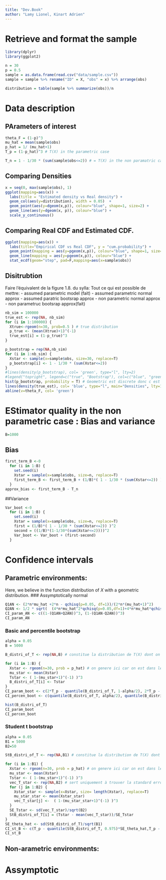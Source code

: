 ```yaml
---
title: "Dev.Book"
author: "Lamy Lionel, Kinart Adrien"
---
```


# Retrieve and format the sample 

```r
library(dplyr)
library(ggplot2)

n = 30 
p = 0.5
sample = as.data.frame(read.csv("data/sample.csv"))
sample = sample %>% rename("ID" = X, "obs" = x) %>% arrange(obs)

distribution = table(sample %>% summarize(obs))/n

```
# Data description
## PArameters of interest
```r
theta_F = (1-p)^3
mu_hat = mean(sample$obs)
p_hat = 1/ (mu_hat+1) 
T_p = (1-p_hat)^3 # T(X) in the parametric case

T_n = 1 - 1/30 * (sum(sample$obs<=2)) # = T(X) in the non paramatric case 
```

## Comparing Densities

```r
x = seq(0, max(sample$obs), 1)
ggplot(mapping=aes(x)) +
  labs(title = "Estimated density vs Real density") +
  geom_col(aes(y=distribution), width = 0.05)  + 
  geom_point(aes(y=dgeom(x,p)), colour="blue", shape=1, size=2) +
  geom_line(aes(y=dgeom(x, p)), colour="blue") + 
  scale_y_continuous()

```

## Comparing Real CDF and Estimated CDF.

```r
ggplot(mapping=aes(x)) +
  labs(title="Empirical CDF vs Real CDF", y = "cum.probability") +
  geom_point(mapping = aes(y=pgeom(x,p)), colour="blue", shape=1, size=2) + 
  geom_line(mapping = aes(y=pgeom(x,p)), colour="blue") +
  stat_ecdf(geom="step", pad=F,mapping=aes(x=sample$obs))
```
## Disitrubtion
Faire l'équivalent de la figure 1.8. du sylla:
Tout ce qui est possible de mettre: 
- assumed parametric model (fait)
- assumed parametric normal approx 
- assumed paratric bootsrap approx 
- non parametric normal approx
- non parametruc bootsrap approx(fait)

```r
nb_sim = 100000
true_est <- rep(NA, nb_sim)
for (i in 1:100000) {
  Xtrue<-rgeom(n=30, prob=0.5 ) # true distribution
  p_true <- (mean(Xtrue)+1)^(-1)
  true_est[i] = (1-p_true)^3
}

p_bootstrap = rep(NA,nb_sim)
for (i in 1:nb_sim) {
  Xstar <- sample(x=sample$obs, size=30, replace=T)
  p_bootstrap[i] <- 1 - 1/30 * (sum(Xstar<=2))
}
#lines(density(p_bootstrap), col= 'green', type="l", lty=2)
#legend("topright", legend=c("true", "Bootstrap"), col=c("blue", "green"), lty=1:2, cex=0.8)
hist(p_bootstrap, probability = T) # Geometric est discrete donc c est normal qu'il y ait des blancs je pense
lines(density(true_est), col= 'blue', type="l", main="Densities", lty=1  , xlab="p" )
abline(v=theta_F, col= 'green')

```


# EStimator quality in the non parametric case : Bias and variance
```r
B=1000
```
## Bias
```r
first_term_B <-0
  for (i in 1:B) {
    set.seed(i)
    Xstar = sample(x=sample$obs, size=n, replace=T)
    first_term_B <- first_term_B + (1/B)*( 1 - 1/30 * (sum(Xstar<=2)) )
  }
approx_bias <- first_term_B - T_n
```
##Variance
```r
Var_boot <-0
  for (i in 1:B) {
    set.seed(i)
    Xstar = sample(x=sample$obs, size=n, replace=T)
    first = (1/B)*( 1 - 1/30 * (sum(Xstar<=2)) )^2
    second = ((1/B)*(1-1/30*(sum(Xstar<=2))))^2 
    Var_boot <- Var_boot + (first-second)
  }

```



# Confidence intervals
## Parametric environments:
Here, we believe in the function distribution of $X$ with a geometric distribution.
### Assymptotically normal
```r
Q1AN <- (2*n*mu_hat +2*n - qchisq(p=0.05, df=1))/(2*n*(mu_hat+1)^2)
Q2AN <- 1/2 * sqrt(  (4*n*mu_hat^2*qchisq(p=0.05,df=1)+4*n*mu_hat*qchisq(p=0.05,df=1)^2)/(n^2*(mu_hat+1)^4))
CI_param_AN <- c((1-(Q1AN+Q2AN))^3, (1-(Q1AN-Q2AN))^3)
CI_param_AN
```

### Basic and percentile bootstrap
<!-- Not modified (except sample$obs) -->
```r
alpha = 0.05
B = 5000

B_distri_of_T <- rep(NA,B) # constitue la distribution de T(X) dont on va choper les quantiles

for (i in 1:B) {
  Xstar <- rgeom(n=30, prob = p_hat) # on genere ici car on est dans le cas parametrique
  mu_star <- mean(Xstar)
  Tstar <- ( 1-(mu_star+1)^(-1) )^3
  B_distri_of_T[i] <- Tstar
}
CI_param_boot <- c(2*T_p - quantile(B_distri_of_T, 1-alpha/2), 2*T_p - quantile(B_distri_of_T, alpha/2))
CI_percen_boot <- c(quantile(B_distri_of_T, alpha/2), quantile(B_distri_of_T, 1-alpha/2))

hist(B_distri_of_T)
CI_param_boot
CI_percen_boot
```


### Student t bootstrap
<!-- je me suis inspirer de https://www.textbook.ds100.org/ch/18/hyp_studentized.html -->
```r
alpha = 0.05
B1 = 5000
B2=50

StB_distri_of_T <- rep(NA,B1) # constitue la distribution de T(X) dont on va choper les quantiles

for (i in 1:B1) {
  Xstar <- rgeom(n=30, prob = p_hat) # on genere ici car on est dans le cas parametrique
  mu_star <- mean(Xstar)
  Tstar <- ( 1-(mu_star+1)^(-1) )^3
  vec_T_star <- rep(NA,B2) # sert uniquement à trouver la standard error de la statistiques bootstrapée
  for (j in 1:B2) {
    Xstar_star <- sample(x=Xstar, size= length(Xstar), replace=T)
    mu_star_star <- mean(Xstar_star)
    vec_T_star[j] <-  ( 1-(mu_star_star+1)^(-1) )^3
  }
  SE_Tstar <- sd(vec_T_star)/sqrt(B2)
  StB_distri_of_T[i] = (Tstar - mean(vec_T_star))/SE_Tstar
}
SE_theta_hat <- sd(StB_distri_of_T)/sqrt(B1)
CI_st_B <- c(T_p - quantile(StB_distri_of_T, 0.975)*SE_theta_hat,T_p - quantile(StB_distri_of_T, 0.025)*SE_theta_hat )
CI_st_B
```


## Non-arametric environments:
# Assymptotic 


<!-- 
The cleanest option, imho, is to handle each task in a specific file (ie. "basic-bootstrap.R")
and to call it here by typing: source("path_to_file.R")
-->